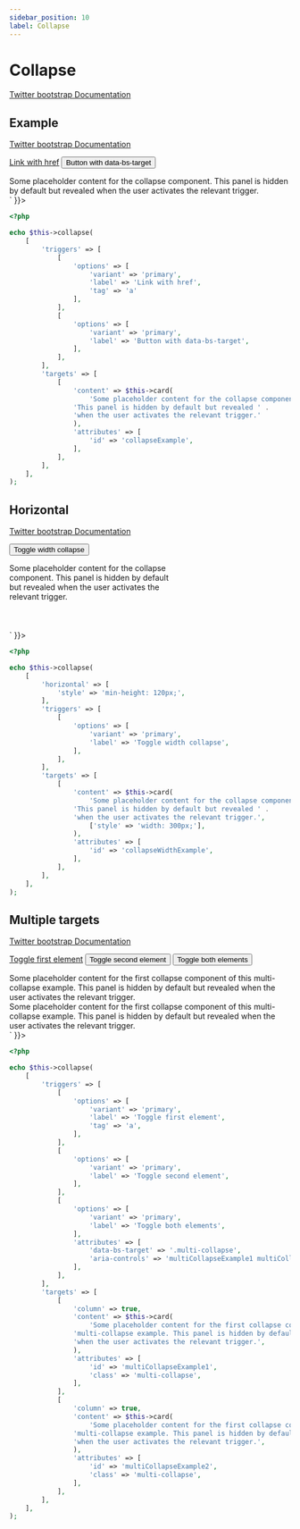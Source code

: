 ```yaml
---
sidebar_position: 10
label: Collapse
---
```



# Collapse

[Twitter bootstrap Documentation](https://getbootstrap.com/docs/5.1/components/collapse/)

## Example

[Twitter bootstrap Documentation](https://getbootstrap.com/docs/5.1/components/collapse/#example)

<Tabs>
<TabItem value="result" label="Result" default>
  <HtmlCode bootstrapVersion="5.1">
      <div dangerouslySetInnerHTML={{ __html: `<p>
    <a aria-controls="collapseExample" aria-expanded="false" class="btn btn-primary" data-bs-toggle="collapse" href="#collapseExample" role="button">Link with href</a>
    <button aria-controls="collapseExample" aria-expanded="false" class="btn btn-primary" data-bs-target="#collapseExample" data-bs-toggle="collapse" name="button" type="button" value="">Button with data-bs-target</button>
</p>
<div class="collapse" id="collapseExample">
    <div class="card">
        <div class="card-body">
            Some placeholder content for the collapse component. This panel is hidden by default but revealed when the user activates the relevant trigger.
        </div>
    </div>
</div>` }}></div>
  </HtmlCode>
</TabItem>
<TabItem value="source" label="Source">

```php
<?php

echo $this->collapse(
    [
        'triggers' => [
            [
                'options' => [
                    'variant' => 'primary',
                    'label' => 'Link with href',
                    'tag' => 'a'
                ],
            ],
            [
                'options' => [
                    'variant' => 'primary',
                    'label' => 'Button with data-bs-target',
                ],
            ],
        ],
        'targets' => [
            [
                'content' => $this->card(
                    'Some placeholder content for the collapse component. ' .
                'This panel is hidden by default but revealed ' .
                'when the user activates the relevant trigger.'
                ),
                'attributes' => [
                    'id' => 'collapseExample',
                ],
            ],
        ],
    ],
);
```

</TabItem>
</Tabs>

## Horizontal

[Twitter bootstrap Documentation](https://getbootstrap.com/docs/5.1/components/collapse/#horizontal)

<Tabs>
<TabItem value="result" label="Result" default>
  <HtmlCode bootstrapVersion="5.1">
      <div dangerouslySetInnerHTML={{ __html: `<p><button aria-controls="collapseWidthExample" aria-expanded="false" class="btn btn-primary" data-bs-target="#collapseWidthExample" data-bs-toggle="collapse" name="button" type="button" value="">Toggle width collapse</button></p>
<div style="min-height: 120px;">
    <div class="collapse collapse-horizontal" id="collapseWidthExample">
        <div class="card" style="width: 300px;">
            <div class="card-body">
                Some placeholder content for the collapse component. This panel is hidden by default but revealed when the user activates the relevant trigger.
            </div>
        </div>
    </div>
</div>` }}></div>
  </HtmlCode>
</TabItem>
<TabItem value="source" label="Source">

```php
<?php

echo $this->collapse(
    [
        'horizontal' => [
            'style' => 'min-height: 120px;',
        ],
        'triggers' => [
            [
                'options' => [
                    'variant' => 'primary',
                    'label' => 'Toggle width collapse',
                ],
            ],
        ],
        'targets' => [
            [
                'content' => $this->card(
                    'Some placeholder content for the collapse component. ' .
                'This panel is hidden by default but revealed ' .
                'when the user activates the relevant trigger.',
                    ['style' => 'width: 300px;'],
                ),
                'attributes' => [
                    'id' => 'collapseWidthExample',
                ],
            ],
        ],
    ],
);
```

</TabItem>
</Tabs>

## Multiple targets

[Twitter bootstrap Documentation](https://getbootstrap.com/docs/5.1/components/collapse/#multiple-targets)

<Tabs>
<TabItem value="result" label="Result" default>
  <HtmlCode bootstrapVersion="5.1">
      <div dangerouslySetInnerHTML={{ __html: `<p>
    <a aria-controls="multiCollapseExample1" aria-expanded="false" class="btn btn-primary" data-bs-toggle="collapse" href="#multiCollapseExample1" role="button">Toggle first element</a>
    <button aria-controls="multiCollapseExample2" aria-expanded="false" class="btn btn-primary" data-bs-target="#multiCollapseExample2" data-bs-toggle="collapse" name="button" type="button" value="">Toggle second element</button>
    <button aria-controls="multiCollapseExample1 multiCollapseExample2" aria-expanded="false" class="btn btn-primary" data-bs-target=".multi-collapse" data-bs-toggle="collapse" name="button" type="button" value="">Toggle both elements</button>
</p>
<div class="row">
    <div class="col">
        <div class="collapse multi-collapse" id="multiCollapseExample1">
            <div class="card">
                <div class="card-body">
                    Some placeholder content for the first collapse component of this multi-collapse example. This panel is hidden by default but revealed when the user activates the relevant trigger.
                </div>
            </div>
        </div>
    </div>
    <div class="col">
        <div class="collapse multi-collapse" id="multiCollapseExample2">
            <div class="card">
                <div class="card-body">
                    Some placeholder content for the first collapse component of this multi-collapse example. This panel is hidden by default but revealed when the user activates the relevant trigger.
                </div>
            </div>
        </div>
    </div>
</div>` }}></div>
  </HtmlCode>
</TabItem>
<TabItem value="source" label="Source">

```php
<?php

echo $this->collapse(
    [
        'triggers' => [
            [
                'options' => [
                    'variant' => 'primary',
                    'label' => 'Toggle first element',
                    'tag' => 'a',
                ],
            ],
            [
                'options' => [
                    'variant' => 'primary',
                    'label' => 'Toggle second element',
                ],
            ],
            [
                'options' => [
                    'variant' => 'primary',
                    'label' => 'Toggle both elements',
                ],
                'attributes' => [
                    'data-bs-target' => '.multi-collapse',
                    'aria-controls' => 'multiCollapseExample1 multiCollapseExample2',
                ],
            ],
        ],
        'targets' => [
            [
                'column' => true,
                'content' => $this->card(
                    'Some placeholder content for the first collapse component of this ' .
                'multi-collapse example. This panel is hidden by default but revealed ' .
                'when the user activates the relevant trigger.',
                ),
                'attributes' => [
                    'id' => 'multiCollapseExample1',
                    'class' => 'multi-collapse',
                ],
            ],
            [
                'column' => true,
                'content' => $this->card(
                    'Some placeholder content for the first collapse component of this ' .
                'multi-collapse example. This panel is hidden by default but revealed ' .
                'when the user activates the relevant trigger.',
                ),
                'attributes' => [
                    'id' => 'multiCollapseExample2',
                    'class' => 'multi-collapse',
                ],
            ],
        ],
    ],
);
```

</TabItem>
</Tabs>

